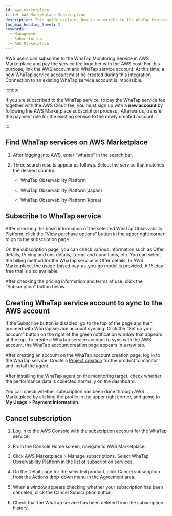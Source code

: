 ```yaml
---
id: aws-marketplace
title: AWS Marketplace Subscription
description: This guide explains how to subscribe to the WhaTap Monitoring Service in AWS Marketplace.
toc_max_heading_level: 3
keywords:
  - Management
  - Subscription
  - AWS Marketplace
---
```


AWS users can subscribe to the WhaTap Monitoring Service in AWS Marketplace and pay the service fee together with the AWS cost. For this purpose, link the AWS account and WhaTap service account. At this time, a new WhaTap service account must be created during this integration.
Connection to an existing WhaTap service account is impossible.

:::note 

If you are subscribed to the WhaTap service, to pay the WhaTap service fee together with the AWS Cloud fee, you must sign up with a **new account** by following the AWS Marketplace subscription process . Afterwards, transfer the payment role for the existing service to the newly created account.

:::

## Find WhaTap services on AWS Marketplace

1. After logging into AWS, enter “whatap” in the search bar.

2. Three search results appear as follows. Select the service that matches the desired country.

   - WhaTap Observability Platform

   - WhaTap Observability Platform(Japan)

   - WhaTap Observability Platform(Korea)

## Subscribe to WhaTap service

After checking the basic information of the selected WhaTap Observability Platform, click the “View purchase options” button in the upper right corner to go to the subscription page.

On the subscription page, you can check various information such as Offer details, Pricing and unit details, Terms and conditions, etc. You can select the billing method for the WhaTap service in Offer details. In AWS Marketplace, the usage-based pay-as-you-go model is provided. A 15-day free trial is also available.

<ImgLang img='awsmp-view-purchase-offer.png' desc='AWSMP WhaTap Subscription Details' />

After checking the pricing information and terms of use, click the “Subscription” button below.

<ImgLang img='awsmp-view-purchase-pricing.png' desc='AWSMP WhaTap service pricing information' />

<ImgLang img='awsmp-view-purchase-terms-conditions.png' desc='AWSMP WhaTap service contract information' />

## Creating WhaTap service account to sync to the AWS account

If the Subscribe button is disabled, go to the top of the page and then proceed with WhaTap service account syncing. Click the “Set up your account” button on the right of the green notification window that appears at the top. To create a WhaTap service account to sync with the AWS account, the WhaTap account creation page appears in a new tab.

<ImgLang img='awsmp-view-purchase-linking-whatap-account.png' desc='AWSMP WhaTap service integration' />

After creating an account on the WhaTap account creation page, log in to the WhaTap service. Create a [Project creation](https://docs.whatap.io/quick-guide#cproject) for the product to monitor and install the agent. 

After installing the WhaTap agent on the monitoring target, check whether the performance data is collected normally on the dashboard.

You can check whether subscription has been done through AWS Marketplace by clicking the profile in the upper right corner, and going to **My Usage > Payment Information**.

## Cancel subscription

1. Log in to the AWS Console with the subscription account for the WhaTap service.

2. From the Console Home screen, navigate to AWS Marketplace.

3. Click AWS Marketplace > Manage subscriptions. Select WhaTap Observability Platform in the list of subscription services.

4. On the Detail page for the selected product, click Cancel subscription from the Actions drop-down menu in the Agreement area.

   <ImgLang img='awsmp-cancel-subscription.png' desc='AWSMP WhaTap service canceling a subscription' />

5. When a window appears checking whether your subscription has been canceled, click the Cancel Subscription button.

6. Check that the WhaTap service has been deleted from the subscription history.
